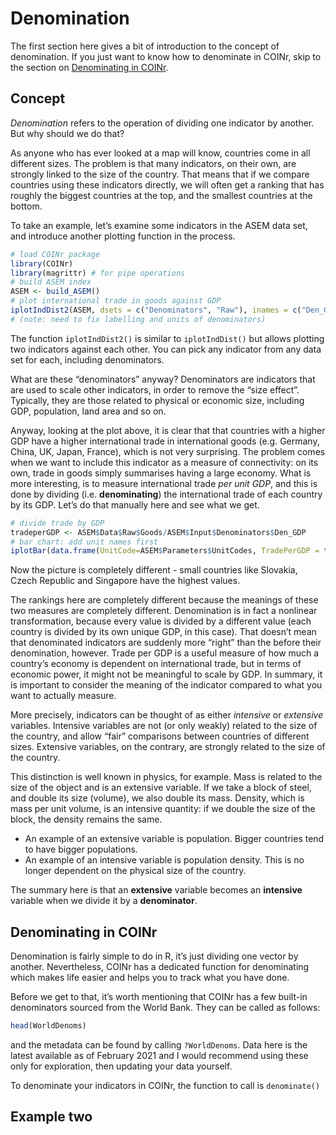 # Denomination

The first section here gives a bit of introduction to the concept of denomination. If you just want to know how to denominate in COINr, skip to the section on [Denominating in COINr].

## Concept

*Denomination* refers to the operation of dividing one indicator by another. But why should we do that?

As anyone who has ever looked at a map will know, countries come in all different sizes. The problem is that many indicators, on their own, are strongly linked to the size of the country. That means that if we compare countries using these indicators directly, we will often get a ranking that has roughly the biggest countries at the top, and the smallest countries at the bottom.

To take an example, let's examine some indicators in the ASEM data set, and introduce another plotting function in the process.

```r
# load COINr package
library(COINr)
library(magrittr) # for pipe operations
# build ASEM index
ASEM <- build_ASEM()
# plot international trade in goods against GDP
iplotIndDist2(ASEM, dsets = c("Denominators", "Raw"), inames = c("Den_GDP", "Goods"))
# (note: need to fix labelling and units of denominators)
```

The function `iplotIndDist2()` is similar to `iplotIndDist()` but allows plotting two indicators against each other. You can pick any indicator from any data set for each, including denominators.

What are these "denominators" anyway? Denominators are indicators that are used to scale other indicators, in order to remove the "size effect". Typically, they are those related to physical or economic size, including GDP, population, land area and so on.

Anyway, looking at the plot above, it is clear that that countries with a higher GDP have a higher international trade in international goods (e.g. Germany, China, UK, Japan, France), which is not very surprising. The problem comes when we want to include this indicator as a measure of connectivity: on its own, trade in goods simply summarises having a large economy. What is more interesting, is to measure international trade *per unit GDP*, and this is done by dividing (i.e. **denominating**) the international trade of each country by its GDP. Let's do that manually here and see what we get.

```r
# divide trade by GDP
tradeperGDP <- ASEM$Data$Raw$Goods/ASEM$Input$Denominators$Den_GDP
# bar chart: add unit names first
iplotBar(data.frame(UnitCode=ASEM$Parameters$UnitCodes, TradePerGDP = tradeperGDP))
```

Now the picture is completely different - small countries like Slovakia, Czech Republic and Singapore have the highest values.

The rankings here are completely different because the meanings of these two measures are completely different. Denomination is in fact a nonlinear transformation, because every value is divided by a different value (each country is divided by its own unique GDP, in this case). That doesn't mean that denominated indicators are suddenly more "right" than the before their denomination, however. Trade per GDP is a useful measure of how much a country's economy is dependent on international trade, but in terms of economic power, it might not be meaningful to scale by GDP. In summary, it is important to consider the meaning of the indicator compared to what you want to actually measure.

More precisely, indicators can be thought of as either *intensive* or *extensive* variables. Intensive variables are not (or only weakly) related to the size of the country, and allow "fair" comparisons between countries of different sizes. Extensive variables, on the contrary, are strongly related to the size of the country.

This distinction is well known in physics, for example. Mass is related to the size of the object and is an extensive variable. If we take a block of steel, and double its size (volume), we also double its mass. Density, which is mass per unit volume, is an intensive quantity: if we double the size of the block, the density remains the same.

* An example of an extensive variable is population. Bigger countries tend to have bigger populations.
* An example of an intensive variable is population density. This is no longer dependent on the physical size of the country.

The summary here is that an **extensive** variable becomes an **intensive** variable when we divide it by a **denominator**.

## Denominating in COINr

Denomination is fairly simple to do in R, it's just dividing one vector by another. Nevertheless, COINr has a dedicated function for denominating which makes life easier and helps you to track what you have done.

Before we get to that, it's worth mentioning that COINr has a few built-in denominators sourced from the World Bank. They can be called as follows:

```r
head(WorldDenoms)
```

and the metadata can be found by calling `?WorldDenoms`. Data here is the latest available as of February 2021 and I would recommend using these only for exploration, then updating your data yourself.

To denominate your indicators in COINr, the function to call is `denominate()`

## Example two
